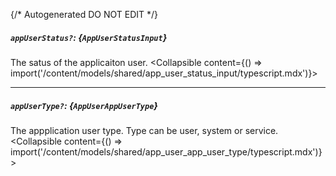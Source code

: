 {/* Autogenerated DO NOT EDIT  */}

##### `appUserStatus?`: *{`AppUserStatusInput`}*
The satus of the applicaiton user.
<Collapsible content={() => import('/content/models/shared/app_user_status_input/typescript.mdx')}>
</Collapsible>

---
##### `appUserType?`: *{`AppUserAppUserType`}*
The appplication user type. Type can be user, system or service.
<Collapsible content={() => import('/content/models/shared/app_user_app_user_type/typescript.mdx')}>
</Collapsible>

